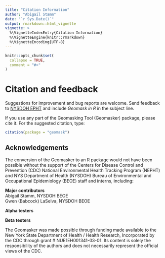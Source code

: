 ```yaml
---
title: "Citation Information"
author: "Abigail Stamm"
date: "`r Sys.Date()`"
output: rmarkdown::html_vignette
vignette: >
  %\VignetteIndexEntry{Citation Information}
  %\VignetteEngine{knitr::rmarkdown}
  %\VignetteEncoding{UTF-8}
---
```


```r
knitr::opts_chunk$set(
  collapse = TRUE,
  comment = "#>"
)
```

# Citation and feedback

Suggestions for improvement and bug reports are welcome. Send feedback to [NYSDOH EPHT](mailto:epht@health.ny.gov?subject=[Geomask in R]) and include *Geomask in R* in the subject line.

If you use any part of the Geomasking Tool (Geomasker) package, please cite it. For the suggested citation, type:

```r
citation(package = "geomask")
```

## Acknowledgements

The conversion of the Geomasker to an R package would not have been possible without the support of the Centers for Disease Control and Prevention (CDC) National Environmental Health Tracking Program (NEPHT) and NYS Department of Health (NYSDOH) Bureau of Environmental and Occupational Epidemiology (BEOE) staff and interns, including:

**Major contributors**  
Abigail Stamm, NYSDOH BEOE  
Gwen (Babcock) LaSelva, NYSDOH BEOE  

**Alpha testers**  

**Beta testers**  

The Geomasker was made possible through funding made available to the New York State Department of Health / Health Research, Incorporated by the CDC through grant # NUE1EH001341-03-01. Its content is solely the responsibility of the authors and does not necessarily represent the official views of the CDC.

